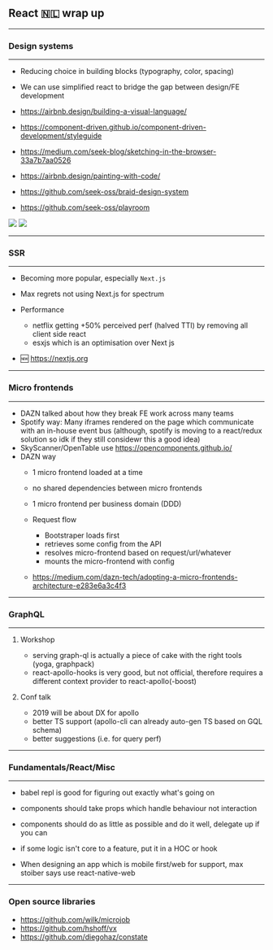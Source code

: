 

## React 🇳🇱 wrap up

---

### Design systems

---

- Reducing choice in building blocks (typography, color, spacing)
- We can use simplified react to bridge the gap between design/FE development

- https://airbnb.design/building-a-visual-language/
- https://component-driven.github.io/component-driven-development/styleguide

- https://medium.com/seek-blog/sketching-in-the-browser-33a7b7aa0526
- https://airbnb.design/painting-with-code/

- https://github.com/seek-oss/braid-design-system
- https://github.com/seek-oss/playroom


<div style={{ display: 'flex', justifyContent: 'space-around', alignItems: 'center' }}>
  <img src="./braid.png" style={{ height: '75px' }} />
  <img src="./playroom.png" style={{ height: '75px' }} />
</div>

---

### SSR

---

- Becoming more popular, especially `Next.js`
- Max regrets not using Next.js for spectrum

- Performance
  - netflix getting +50% perceived perf (halved TTI) by removing all client side react
  - esxjs which is an optimisation over Next js

- 🆕 https://nextjs.org

---

### Micro frontends

---

- DAZN talked about how they break FE work across many teams
- Spotify way: Many iframes rendered on the page which communicate with an in-house event bus (although, spotify is moving to a react/redux solution so idk if they still considewr this a good idea)
- SkyScanner/OpenTable use https://opencomponents.github.io/
- DAZN way
  - 1 micro frontend loaded at a time
  - no shared dependencies between micro frontends
  - 1 micro frontend per business domain (DDD)
  - Request flow
      - Bootstraper loads first
      - retrieves some config from the API
      - resolves micro-frontend based on request/url/whatever
      - mounts the micro-frontend with config

  - https://medium.com/dazn-tech/adopting-a-micro-frontends-architecture-e283e6a3c4f3

---

### GraphQL

---

1. Workshop
    - serving graph-ql is actually a piece of cake with the right tools (yoga, graphpack)
    - react-apollo-hooks is very good, but not official, therefore requires a different context provider to react-apollo(-boost)

2. Conf talk
    - 2019 will be about DX for apollo
    - better TS support (apollo-cli can already auto-gen TS based on GQL schema)
    - better suggestions (i.e. for query perf)

---

### Fundamentals/React/Misc

---

- babel repl is good for figuring out exactly what's going on

- components should take props which handle behaviour not interaction
- components should do as little as possible and do it well, delegate up if you can
- if some logic isn't core to a feature, put it in a HOC or hook

- When designing an app which is mobile first/web for support, max stoiber says use react-native-web

---


### Open source libraries
- https://github.com/wilk/microjob
- https://github.com/hshoff/vx
- https://github.com/diegohaz/constate